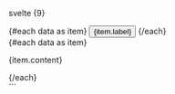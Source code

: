 svelte {9}

<!-- ... -->
<div {...api.rootProps}>
  <div {...api.listProps}>
    {#each data as item}
      <button {...api.getTriggerProps({ value: item.value })}>
        {item.label}
      </button>
    {/each}
    <div {...api.indicatorProps} />
  </div>
  {#each data as item}
    <div {...api.getContentProps({ value: item.value })}>
      <p>{item.content}</p>
    </div>
  {/each}
</div>
<!-- ... -->
```
